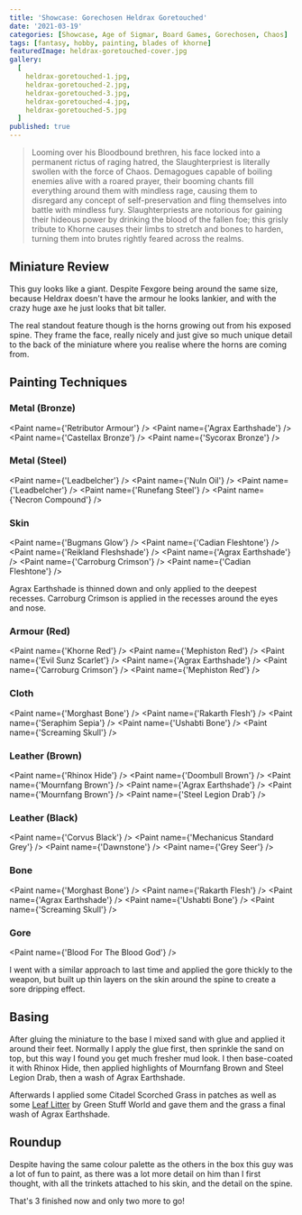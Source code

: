 ```yaml
---
title: 'Showcase: Gorechosen Heldrax Goretouched'
date: '2021-03-19'
categories: [Showcase, Age of Sigmar, Board Games, Gorechosen, Chaos]
tags: [fantasy, hobby, painting, blades of khorne]
featuredImage: heldrax-goretouched-cover.jpg
gallery:
  [
    heldrax-goretouched-1.jpg,
    heldrax-goretouched-2.jpg,
    heldrax-goretouched-3.jpg,
    heldrax-goretouched-4.jpg,
    heldrax-goretouched-5.jpg
  ]
published: true
---
```


> Looming over his Bloodbound brethren, his face locked into a permanent rictus of raging hatred, the Slaughterpriest
> is literally swollen with the force of Chaos. Demagogues capable of boiling enemies alive with a roared prayer,
> their booming chants fill everything around them with mindless rage, causing them to disregard any concept of
> self-preservation and fling themselves into battle with mindless fury. Slaughterpriests are notorious for gaining
> their hideous power by drinking the blood of the fallen foe; this grisly tribute to Khorne causes their limbs to
> stretch and bones to harden, turning them into brutes rightly feared across the realms.

## Miniature Review

This guy looks like a giant. Despite Fexgore being around the same size, because Heldrax doesn't have the armour he
looks lankier, and with the crazy huge axe he just looks that bit taller.

The real standout feature though is the horns growing out from his exposed spine. They frame the face, really nicely and
just give so much unique detail to the back of the miniature where you realise where the horns are coming from.

## Painting Techniques

### Metal (Bronze)
<Paint name={'Retributor Armour'} />
<Paint name={'Agrax Earthshade'} />
<Paint name={'Castellax Bronze'} />
<Paint name={'Sycorax Bronze'} />

### Metal (Steel)
<Paint name={'Leadbelcher'} />
<Paint name={'Nuln Oil'} />
<Paint name={'Leadbelcher'} />
<Paint name={'Runefang Steel'} />
<Paint name={'Necron Compound'} />

### Skin
<Paint name={'Bugmans Glow'} />
<Paint name={'Cadian Fleshtone'} />
<Paint name={'Reikland Fleshshade'} />
<Paint name={'Agrax Earthshade'} />
<Paint name={'Carroburg Crimson'} />
<Paint name={'Cadian Fleshtone'} />

Agrax Earthshade is thinned down and only applied to the deepest recesses.
Carroburg Crimson is applied in the recesses around the eyes and nose.

### Armour (Red)
<Paint name={'Khorne Red'} />
<Paint name={'Mephiston Red'} />
<Paint name={'Evil Sunz Scarlet'} />
<Paint name={'Agrax Earthshade'} />
<Paint name={'Carroburg Crimson'} />
<Paint name={'Mephiston Red'} />

### Cloth
<Paint name={'Morghast Bone'} />
<Paint name={'Rakarth Flesh'} />
<Paint name={'Seraphim Sepia'} />
<Paint name={'Ushabti Bone'} />
<Paint name={'Screaming Skull'} />

### Leather (Brown)
<Paint name={'Rhinox Hide'} />
<Paint name={'Doombull Brown'} />
<Paint name={'Mournfang Brown'} />
<Paint name={'Agrax Earthshade'} />
<Paint name={'Mournfang Brown'} />
<Paint name={'Steel Legion Drab'} />

### Leather (Black)
<Paint name={'Corvus Black'} />
<Paint name={'Mechanicus Standard Grey'} />
<Paint name={'Dawnstone'} />
<Paint name={'Grey Seer'} />

### Bone
<Paint name={'Morghast Bone'} />
<Paint name={'Rakarth Flesh'} />
<Paint name={'Agrax Earthshade'} />
<Paint name={'Ushabti Bone'} />
<Paint name={'Screaming Skull'} />

### Gore
<Paint name={'Blood For The Blood God'} />

I went with a similar approach to last time and applied the gore thickly to the weapon, but built up thin layers on the
skin around the spine to create a sore dripping effect.

## Basing

After gluing the miniature to the base I mixed sand with glue and applied it around their feet. Normally I apply the
glue first, then sprinkle the sand on top, but this way I found you get much fresher mud look. I then base-coated it
with Rhinox Hide, then applied highlights of Mournfang Brown and Steel Legion Drab, then a wash of Agrax Earthshade.

Afterwards I applied some Citadel Scorched Grass in patches as well as some
[Leaf Litter](http://www.greenstuffworld.com/en/model-leaves/277-leaf-scatter-litter-natural-leaves.html)
by Green Stuff World and gave them and the grass a final wash of Agrax Earthshade.

## Roundup

Despite having the same colour palette as the others in the box this guy was a lot of fun to paint, as there was a lot
more detail on him than I first thought, with all the trinkets attached to his skin, and the detail on the spine.

That's 3 finished now and only two more to go!